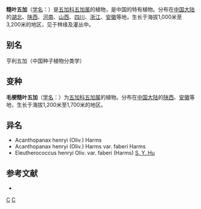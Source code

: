 {{Speciesbox 
| genus = Eleutherococcus
| species = henryi
| authority = Oliv. Harms. henryi
}}

'''糙叶五加'''（[[学名|学名]]：{{lang|la|''Eleutherococcus henryi''}}）是[[五加科|五加科]][[五加属|五加属]]的植物，是中国的特有植物。分布在[[中国大陆|中国大陆]]的[[湖北|湖北]]、[[陕西|陕西]]、[[河南|河南]]、[[山西|山西]]、[[四川|四川]]、[[浙江|浙江]]、[[安徽|安徽]]等地，生长于海拔1,000米至3,200米的地区，见于林缘及灌丛中。

== 别名 ==
亨利五加（中国种子植物分类学）

== 变种 ==
'''毛梗糙叶五加'''（[[学名|学名]]：{{lang|la|''Eleutherococcus henryi'' var. ''faberi''}}）为[[五加科|五加科]][[五加属|五加属]]的植物。分布在[[中国大陆|中国大陆]]的[[陕西|陕西]]、[[安徽|安徽]]等地，生长于海拔1,200米至1,700米的地区。

== 异名 ==
* Acanthopanax henryi (Oliv.) Harms
* Acanthopanax henryi (Oliv.) Harms var. faberi Harms
* Eleutherococcus henryi Oliv. var. faberi (Harms) [[胡秀英|S. Y. Hu]]

== 参考文献 ==
<div class="references-small">
* {{FRPS|糙叶五加}}
</div>
{{Taxonbar|from=Q11127541}}

[[Category:中國特有植物|C]]
[[Category:五加属|C]]